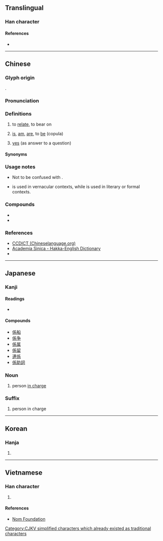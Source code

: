 {{character info/new}}
{{also|系}}
==Translingual==
{{Han simplified forms|係/[[系]]/[[繫]]|係/[[系]]/[[繋]]|[[系]]|ex=y}}

===Han character===
{{Han char|rn=9|rad=人|as=07|sn=9|four=22293|canj=OHVF|ids=⿰亻系}}

====References====
* {{Han ref|kx=0104.040|dkj=00663|dj=0220.040|hdz=10164.080|uh=4FC2|ud=20418|bh=AB59|bd=43865}}

----

==Chinese==
{{zh-forms|s=系}}

===Glyph origin===
{{Han etym}}
{{Han compound|人|系|c1=s|c2=p|ls=psc}}.

===Pronunciation===
{{zh-pron
|m=xì
|c=hai6
|mn=hē/kè
|h=pfs=he
|mc=y
|oc=y
|ma=y
|cat=v,n
}}

===Definitions===
{{zh-hanzi}}

# to [[relate]], to bear on
# {{lb|zh|formal|literary|classical|Cantonese|Hakka}} [[is]], [[am]], [[are]], to [[be]] (copula)
#: {{zh-x|其 母 係 ^北京人。|His mother '''is''' a native of Beijing.}}
#: {{zh-x|烏龍{lung4-2}茶 係 茶 嘅 一 種。|Oolong tea '''is''' a type of tea.|C-GZ}}
# {{lb|zh|Cantonese|Hakka}} [[yes]] (as answer to a question)

====Synonyms====
{{zh-dial|是}}

===Usage notes===
* {{qualifier|Cantonese}} Not to be confused with {{zh-l|喺|tr=hai2}}.
* {{qualifier|Cantonese|Hakka}} {{lang|zh|係／系}} is used in vernacular contexts, while {{zh-l|是}} is used in literary or formal contexts.

===Compounds===
* {{zh-l|係累/係纍/系累}}
* {{zh-l|係數}}

===References===
* [http://www.chineselanguage.org/dictionaries/?mode=view&module=chardict&query=%E4%BF%82 CCDICT (Chineselanguage.org)]
* [http://minhakka.ling.sinica.edu.tw/bkg/hakyin/search.php?DETAIL=1&LIMIT=id=8143&dbname=su_tian_1&graph=2 Academia Sinica - Hakka-English Dictionary]
* {{R:hak:Lau 1997}}

----

==Japanese==

===Kanji===
{{ja-kanji|grade=3|rs=人07}}

====Readings====
* {{ja-readings|goon=[[げ]] (ge)|kanon=[[けい]] (kei)|kun=[[かかる]] (kakaru), [[つながり]] (tsunagari), [[かかわる]] (kakawaru)}}

====Compounds====
* [[係船]]
* [[係争]]
* [[係属]]
* [[係留]]
* [[連係]]
* [[係助詞]]

===Noun===
{{ja-noun|かかり}}

# person [[in charge]]

===Suffix===
{{ja-pos|がかり|suffix}}

# person in charge
#: {{ja-x|カメラ係|カメラ-がかり|cameraman}}
#: {{ja-x|撮影係|さつえい-がかり|photographer}}

----

==Korean==

===Hanja===
{{ko-hanja|hangeul=계|rv=|mr=kye}}

# {{defn|lang=ko|sort=人07}}

----

==Vietnamese==

===Han character===
{{vi-hantu|[[hệ]], [[hể]], [[hề]], [[hễ]]|rs=人07}}

# {{defn|lang=vi|sort=人07}}

====References====
* [http://nomfoundation.org/common/nom_details.php?codepoint=4fc2 Nom Foundation]

[[Category:CJKV simplified characters which already existed as traditional characters]]